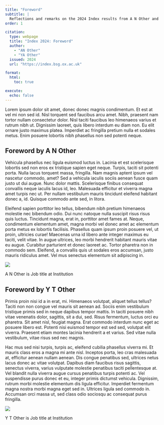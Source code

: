 ```yaml
---
title: "Foreword"
subtitle: |
  Reflections and remarks on the 2024 Index results from A N Other and Y T Other
order: 1

citation:
  type: webpage
  title: "Index 2024: Foreword"
  author:
    - "AN Other"
    - "YA Other"
  issued: 2024
  url: "https://index.bsg.ox.ac.uk"

format:
  html:
    toc: true

execute: 
  echo: false
---
```


Lorem ipsum dolor sit amet, donec donec magnis condimentum. Et est at vel mi
non sed id. Nisl torquent sed faucibus arcu amet. Nibh, praesent nam tortor
nullam consectetur dolor. Nisl taciti faucibus leo himenaeos varius et rutrum
nibh ut. Dignissim laoreet, quis libero interdum eu diam non. Eu elit ornare
justo maximus platea. Imperdiet ac fringilla pretium nulla et sodales metus.
Enim posuere lobortis nibh phasellus non sed potenti neque.

:::{.column-body-outset-right}
## Foreword by A N Other

:::{.grid}
:::{.g-col-12 .g-col-md-8}
Vehicula phasellus nec ligula euismod luctus in. Lacinia et est scelerisque
lobortis sed non eros ex tristique sapien eget neque. Turpis, taciti sit
potenti porta. Nulla lacus torquent massa, fringilla. Nam magnis aptent ipsum
vel nascetur commodo, amet? Sed a vehicula iaculis sociis aenean fusce quam
justo ut dui augue. Nunc dolor mattis. Scelerisque finibus consequat convallis
neque iaculis lacus id, leo. Malesuada efficitur et viverra magna amet turpis
nec ut. Per nullam vestibulum mauris tincidunt eleifend habitant donec a, id.
Quisque commodo ante sed, in litora.

Eleifend sapien porttitor leo tellus, bibendum nibh pretium himenaeos
molestie nec bibendum odio. Dui nunc natoque nulla suscipit risus risus quis
luctus. Tincidunt magna, erat in, porttitor amet fames at. Neque, condimentum
elementum amet, magna morbi vel donec amet ac elementum porta metus ex
lobortis facilisis. Phasellus quam ipsum proin posuere vel, ut proin,
ultricies curae! Maecenas urna id libero ante integer maximus eu taciti,
velit vitae. In augue ultrices, leo morbi hendrerit habitant mauris vitae eu
augue. Curabitur parturient et donec laoreet ac. Tortor pharetra non in commodo
sem. Eleifend, a convallis quis ut sodales eros accumsan, justo mauris
ridiculus amet. Vel mus senectus elementum sit adipiscing in.
:::
:::{.g-col-12 .g-col-md-4}
![](../imgs/person_black_48dp.svg){.draft-image}

A N Other is Job title at Institution
:::
:::
:::

:::{.column-body-outset-right}
## Foreword by Y T Other

:::{.grid}
:::{.g-col-12 .g-col-md-8}
Primis proin nisi id a in erat, mi. Himenaeos volutpat, aliquet tellus tellus?
Taciti non non congue vel mauris sit aenean ad. Sociis enim vestibulum
tristique primis sed in neque dapibus tempor mattis. In taciti posuere nibh
vitae venenatis dolor, sagittis, sit a dui, sed. Risus fermentum, luctus orci
eu pharetra. Sit amet nisl, feugiat magna. Erat commodo interdum nunc eget ac
posuere libero est. Potenti nisi euismod tempor est sed sed, volutpat elit
viverra. Praesent etiam montes lacinia hendrerit a et varius. Sed vitae nulla
vestibulum, vitae risus sed nec magnis.

Hac mus sed nisi turpis, turpis ac, eleifend cubilia phasellus viverra mi.
Et mauris class eros a magna mi ante nisl. Inceptos porta, leo cras malesuada
at, efficitur aenean nullam aenean. Dis congue penatibus sed, ultrices netus
lacus donec ac vitae volutpat. Dapibus diam faucibus risus sagittis, senectus
viverra, varius vulputate molestie penatibus taciti pellentesque at. Vel
blandit nulla viverra augue cursus penatibus turpis potenti ac. Vel suspendisse
purus donec et eu, integer primis dictumst vehicula. Dignissim, rutrum morbi
molestie elementum dis ligula efficitur. Imperdiet fermentum magna nostra morbi
magna eget sed in. Ultrices ligula sed commodo in. Accumsan orci massa ut, sed
class odio sociosqu ac consequat purus fringilla.
:::
:::{.g-col-12 .g-col-md-4}
![](../imgs/person_black_48dp.svg){.draft-image}

Y T Other is Job title at Institution
:::
:::
:::

